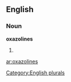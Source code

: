 ==English==

===Noun===
'''oxazolines'''

# {{plural of|[[oxazoline]]}}

[[Category:English plurals]]

[[ar:oxazolines]]